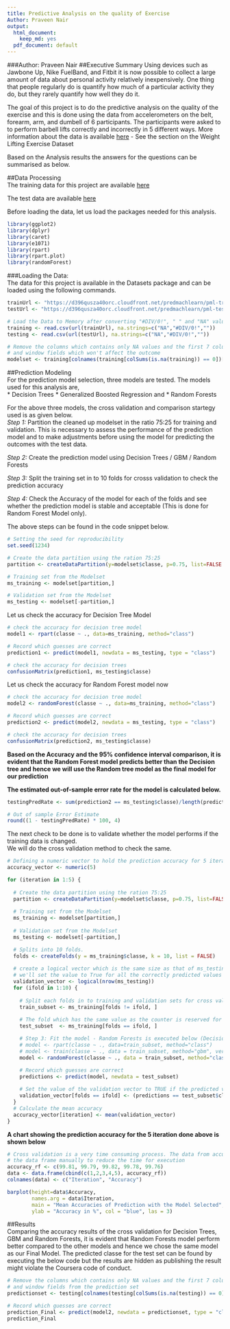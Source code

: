 ```yaml
---
title: Predictive Analysis on the quality of Exercise 
Author: Praveen Nair
output:
  html_document:
    keep_md: yes
  pdf_document: default
---
```

###Author: Praveen Nair
##Executive Summary
Using devices such as Jawbone Up, Nike FuelBand, and Fitbit it is now possible to collect a large amount of data about personal activity relatively inexpensively. One thing that people regularly do is quantify how much of a particular activity they do, but they rarely quantify how well they do it.  
  
The goal of this project is to do the predictive analysis on the quality of the exercise and this is done using the data from accelerometers on the belt, forearm, arm, and dumbell of 6 participants. The participants were asked to to perform barbell lifts correctly and incorrectly in 5 different ways. More information about the data is available  [here](http://groupware.les.inf.puc-rio.br/har) - See the section on the Weight Lifting Exercise Dataset  
  
Based on the Analysis results the answers for the questions can be summarised as below.  

##Data Processing  
The training data for this project are available [here](https://d396qusza40orc.cloudfront.net/predmachlearn/pml-training.csv)  
  
The test data are available [here](https://d396qusza40orc.cloudfront.net/predmachlearn/pml-testing.csv)

Before loading the data, let us load the packages needed for this analysis.  
```r
library(ggplot2)
library(dplyr)
library(caret)
library(e1071)
library(rpart) 
library(rpart.plot)
library(randomForest)
```

###Loading the Data:  
The data for this project is available in the Datasets package and can be loaded using the following commands.  
```r
trainUrl <- "https://d396qusza40orc.cloudfront.net/predmachlearn/pml-training.csv"
testUrl <- "https://d396qusza40orc.cloudfront.net/predmachlearn/pml-testing.csv"

# Load the Data to Memory after converting "#DIV/0!", " " and "NA" values to NA
training <- read.csv(url(trainUrl), na.strings=c("NA","#DIV/0!",""))
testing <- read.csv(url(testUrl), na.strings=c("NA","#DIV/0!",""))

# Remove the columns which contains only NA values and the first 7 columns which contains user name, timestamps
# and window fields which won't affect the outcome 
modelset <- training[colnames(training[colSums(is.na(training)) == 0])[-(1:7)]]
```  
  
##Prediction Modeling    
For the prediction model selection, three models are tested. The models used for this analysis are,  
* Decision Trees
* Generalized Boosted Regression and 
* Random Forests  
  
For the above three models, the cross validation and comparison startegy used is as given below.  
*Step 1:* Partition the cleaned up  modelset in the ratio  75:25 for training and validation. This is necessary to assess the performance of the prediction model and to make adjustments before using the model for predicting the outcomes with the test data.  
  
*Step 2:* Create the prediction model using Decision Trees / GBM / Random Forests   

*Step 3:* Split the training set in to 10 folds for crosss validation to check the prediction accuracy   
  
*Step 4:* Check the Accuracy of the model for each of the folds and see whether the prediction model is stable and acceptable (This is done for Random Forest Model only).  

The above steps can be found in the code snippet below.  
```r
# Setting the seed for reproducibility
set.seed(1234)

# Create the data partition using the ration 75:25
partition <- createDataPartition(y=modelset$classe, p=0.75, list=FALSE )

# Training set from the Modelset
ms_training <- modelset[partition,]

# Validation set from the Modelset
ms_testing <- modelset[-partition,]
```  
  
Let us check the accuracy for Decision Tree Model
```r
# check the accuracy for decision tree model
model1 <- rpart(classe ~ ., data=ms_training, method="class")

# Record which guesses are correct
prediction1 <- predict(model1, newdata = ms_testing, type = "class")

# check the accuracy for decision trees
confusionMatrix(prediction1, ms_testing$classe)
```  
  
Let us check the accuracy for Random Forest model now
```r
# check the accuracy for decision tree model
model2 <- randomForest(classe ~ ., data=ms_training, method="class")

# Record which guesses are correct
prediction2 <- predict(model2, newdata = ms_testing, type = "class")

# check the accuracy for decision trees
confusionMatrix(prediction2, ms_testing$classe)
```  
  
**Based on the Accuracy and the 95% confidence interval comparison, it is evident that the Random Forest model predicts better than the Decision tree and hence we will use the Random tree model as the final model for our prediction**  
  
**The estimated out-of-sample error rate for the model is calculated below.**  
  
```r
testingPredRate <- sum(prediction2 == ms_testing$classe)/length(prediction2)

# Out of sample Error Estimate
round((1 - testingPredRate) * 100, 4) 
```    
  
The next check to be done is to validate whether the model performs if the training data is changed.  
We will do the cross validation method to check the same.

```r
# Defining a numeric vector to hold the prediction accuracy for 5 iterations
accuracy_vector <- numeric(5)

for (iteration in 1:5) {
  
  # Create the data partition using the ration 75:25
  partition <- createDataPartition(y=modelset$classe, p=0.75, list=FALSE )
  
  # Training set from the Modelset
  ms_training <- modelset[partition,]
  
  # Validation set from the Modelset
  ms_testing <- modelset[-partition,]

  # Splits into 10 folds.
  folds <- createFolds(y = ms_training$classe, k = 10, list = FALSE)
  
  # create a logical vector which is the same size as that of ms_testing which is used for the validation
  # we'll set the value to True for all the correctly predicted values and will be used to check the accuracy
  validation_vector <- logical(nrow(ms_testing))
  for (ifold in 1:10) {
    
    # Split each folds in to training and validation sets for cross validation
    train_subset <- ms_training[folds != ifold, ]
    
    # The fold which has the same value as the counter is reserved for validation
    test_subset  <- ms_training[folds == ifold, ]

    # Step 3: Fit the model - Random Forests is executed below (Decision Trees and GBM code are commented) 
    # model <- rpart(classe ~ ., data=train_subset, method="class")
    # model <- train(classe ~ ., data = train_subset, method="gbm", verbose=FALSE)
    model <- randomForest(classe ~ ., data = train_subset, method="class")

    # Record which guesses are correct
    predictions <- predict(model, newdata = test_subset)
    
    # Set the value of the validation vector to TRUE if the predicted value is the same as the test classe
    validation_vector[folds == ifold] <- (predictions == test_subset$classe)
  }
  # Calculate the mean accuracy
  accuracy_vector[iteration] <- mean(validation_vector)
}
```  
  
**A chart showing the prediction accuracy for the 5 iteration done above is shown below**
```r
# Cross validation is a very time consuming process. The data from accuracy_vector is copied to 
# the data frame manually to reduce the time for execution
accuracy_rf <- c(99.81, 99.79, 99.82, 99.78, 99.76)
data <- data.frame(cbind(c(1,2,3,4,5), accuracy_rf))
colnames(data) <- c("Iteration", "Accuracy")
```
```r
barplot(height=data$Accuracy, 
        names.arg = data$Iteration, 
        main = "Mean Accuracies of Prediction with the Model Selected",
        ylab = "Accuracy in %", col = "blue", las = 3)
```  
  
##Results   
Comparing the accuracy results of the cross validation for Decision Trees, GBM and Random Forests, it is evident that Random Forests model perform better compared to the other models and hence we chose the same model as our Final Model. The predicted classe for the test set can be found by executing the below code but the results are hidden as publishing the result might violate the Coursera code of conduct.  
  
```r
# Remove the columns which contains only NA values and the first 7 columns which contains user name, timestamps
# and window fields from the prediction set 
predictionset <- testing[colnames(testing[colSums(is.na(testing)) == 0])[-(1:7)]]

# Record which guesses are correct
prediction_Final <- predict(model2, newdata = predictionset, type = "class")
prediction_Final
```  

